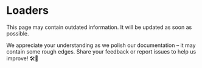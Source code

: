 
# Loaders

<Admonition type="warning" title="warning">
This page may contain outdated information. It will be updated as soon as possible.
</Admonition>

<Admonition type="caution" icon="🚧" title="ZONE UNDER CONSTRUCTION">
    <p>
        We appreciate your understanding as we polish our documentation – it may contain some rough edges. Share your feedback or report issues to help us improve! 🛠️📝
    </p>
</Admonition>

